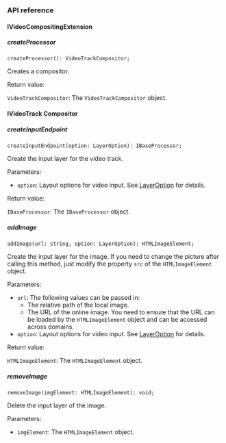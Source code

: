 <PlatformWrapper platform="web">

### API reference

#### IVideoCompositingExtension

##### createProcessor

`createProcessor(): VideoTrackCompositor;`

Creates a compositor.

Return value:

`VideoTrackCompositor`: The `VideoTrackCompositor` object.

#### IVideoTrack Compositor

##### createInputEndpoint

`createInputEndpoint(option: LayerOption): IBaseProcessor;`

Create the input layer for the video track.

Parameters:

- `option`: Layout options for video input. See [LayerOption](#LayerOption) for details.

Return value:

`IBaseProcessor`: The `IBaseProcessor` object.

##### addImage

`addImage(url: string, option: LayerOption): HTMLImageElement;`

Create the input layer for the image. If you need to change the picture after calling this method, just modify the property `src` of the `HTMLImageElement` object.

Parameters:

- `url`: The following values ​​can be passed in:
    - The relative path of the local image.
    - The URL of the online image. You need to ensure that the URL can be loaded by the `HTMLImageElement` object and can be accessed across domains.
- `option`: Layout options for video input. See [LayerOption](#LayerOption) for details.

Return value:

`HTMLImageElement`: The `HTMLImageElement` object.

##### removeImage

`removeImage(imgElement: HTMLImageElement): void;`

Delete the input layer of the image.

Parameters:

- `imgElement`: The `HTMLImageElement` object.


</PlatformWrapper>
